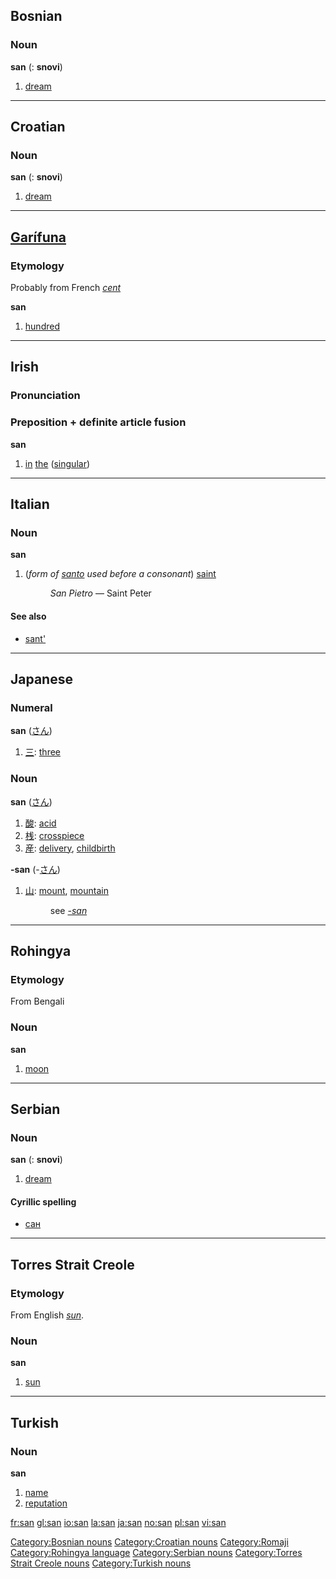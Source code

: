 {{see|San|şan}}

==Bosnian==

===Noun===
'''san''' {{m}} {{s}} ({{p}}: '''snovi''')
#[[dream]]

[[Category:Bosnian nouns]]


----

==Croatian==

===Noun===
'''san''' {{m}} {{s}} ({{p}}: '''snovi''')
#[[dream]]

[[Category:Croatian nouns]]


----

==[[Garífuna]]==

===Etymology===
Probably from French ''[[cent#French|cent]]''

'''san'''
# [[hundred]]

----

==Irish==
===Pronunciation===
{{IPA|[sən]}}

===Preposition + definite article fusion===
'''san'''
#[[in]] [[the]] ([[singular]])

----

==Italian==
===Noun===
'''san'''
#(''form of [[santo]] used before a consonant'') [[saint]]
#:''San Pietro'' &mdash; Saint Peter

====See also====
*[[sant']]


----

==Japanese==
===Numeral===
'''san''' ([[さん]])
#[[三]]: [[three]]

===Noun===
'''san''' ([[さん]])
#[[酸]]: [[acid]]
#[[桟]]: [[crosspiece]]
#[[産]]: [[delivery]], [[childbirth]]

[[Category:Romaji]]

'''-san''' (-[[さん]])
#[[山]]: [[mount]], [[mountain]]
#:see ''[[-san]]''

----

==Rohingya==
===Etymology===
From Bengali
===Noun===
'''san'''

# [[moon]]

[[Category:Rohingya language]]

----

==Serbian==

===Noun===
'''san''' {{m}} {{s}} ({{p}}: '''snovi''')
#[[dream]]

====Cyrillic spelling====
*[[сан#Serbian|сан]]

[[Category:Serbian nouns]]

----
==Torres Strait Creole==
===Etymology===
From English ''[[sun]]''.
===Noun===
'''san'''

# [[sun]]
[[Category:Torres Strait Creole nouns]]
----

==Turkish==
===Noun===
'''san'''
#[[name]]
#[[reputation]]

[[Category:Turkish nouns]]

[[fr:san]]
[[gl:san]]
[[io:san]]
[[la:san]]
[[ja:san]]
[[no:san]]
[[pl:san]]
[[vi:san]]